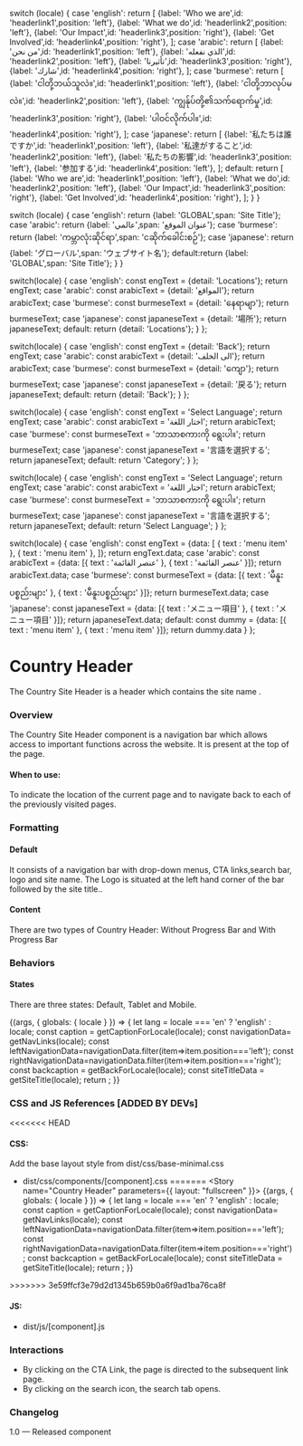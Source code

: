 

  switch (locale) {
    case 'english':
      return [
        {label: 'Who we are',id: 'headerlink1',position: 'left'},
        {label: 'What we do',id: 'headerlink2',position: 'left'},
        {label: 'Our Impact',id: 'headerlink3',position: 'right'},
        {label: 'Get Involved',id: 'headerlink4',position: 'right'},
      ];
    case 'arabic':
      return [
        {label: 'من نحن',id: 'headerlink1',position: 'left'},
        {label: 'الذي نفعله',id: 'headerlink2',position: 'left'},
        {label: 'تأثيرنا',id: 'headerlink3',position: 'right'},
        {label: 'شارك',id: 'headerlink4',position: 'right'},
      ];
    case 'burmese':
      return [
        {label: 'ငါတို့ဘယ်သူလဲ။',id: 'headerlink1',position: 'left'},
        {label: 'ငါတို့ဘာလုပ်မလဲ။',id: 'headerlink2',position: 'left'},
        {label: 'ကျွန်ုပ်တို့၏သက်ရောက်မှု',id: 'headerlink3',position: 'right'},
        {label: 'ပါဝင်လိုက်ပါ။',id: 'headerlink4',position: 'right'},
      ];
    case 'japanese':
      return [
        {label: '私たちは誰ですか',id: 'headerlink1',position: 'left'},
        {label: '私達がすること',id: 'headerlink2',position: 'left'},
        {label: '私たちの影響',id: 'headerlink3',position: 'left'},
        {label: '参加する',id: 'headerlink4',position: 'left'},
      ];
    default: return [
      {label: 'Who we are',id: 'headerlink1',position: 'left'},
      {label: 'What we do',id: 'headerlink2',position: 'left'},
      {label: 'Our Impact',id: 'headerlink3',position: 'right'},
      {label: 'Get Involved',id: 'headerlink4',position: 'right'},
    ];
  }
}

  switch (locale) { 
    case 'english': return {label: 'GLOBAL',span: 'Site Title'}; 
    case 'arabic': return {label: 'عالمي',span: 'عنوان الموقع'}; 
    case 'burmese': return {label: 'ကမ္ဘာလုံးဆိုင်ရာ',span: 'ငဆိုက်ခေါင်းစဉ်'}; 
    case 'japanese': return {label: 'グローバル',span: 'ウェブサイト名'}; 
    default:return {label: 'GLOBAL',span: 'Site Title'}; 
  } 
} 

  switch(locale) {
    case 'english': const engText = {detail: 'Locations'}; return engText;
    case 'arabic': const arabicText = {detail: 'المواقع'}; return arabicText;
    case 'burmese': const burmeseText = {detail: 'နေရာမျာ'}; return burmeseText;
    case 'japanese': const japaneseText = {detail: '場所'}; return japaneseText;
    default:
      return {detail: 'Locations'};
  }
};

  switch(locale) {
    case 'english': const engText = {detail: 'Back'}; return engText;
    case 'arabic': const arabicText = {detail: 'الى الخلف'}; return arabicText;
    case 'burmese': const burmeseText = {detail: 'ကျော'}; return burmeseText;
    case 'japanese': const japaneseText = {detail: '戻る'}; return japaneseText;
    default:
      return {detail: 'Back'};
  }
};

  switch(locale) {
    case 'english': const engText = 'Select Language'; return engText;
    case 'arabic': const arabicText = 'اختار اللغة'; return arabicText;
    case 'burmese': const burmeseText = 'ဘာသာစကားကို ရွေးပါ။'; return burmeseText;
    case 'japanese': const japaneseText = '言語を選択する'; return japaneseText;
    default: return 'Category';
  }
};

  switch(locale) {
    case 'english': const engText = 'Select Language'; return engText;
    case 'arabic': const arabicText = 'اختار اللغة'; return arabicText;
    case 'burmese': const burmeseText = 'ဘာသာစကားကို ရွေးပါ။'; return burmeseText;
    case 'japanese': const japaneseText = '言語を選択する'; return japaneseText;
    default: return 'Select Language';
  }
};

  switch(locale) {
  case 'english': const engText = {data: [
    {
    text : 'menu item'
  },
  {
    text : 'menu item'
  },
  ]}; return engText.data;
    case 'arabic': const arabicText = {data: [{
    text : 'عنصر القائمة'
  },
  {
    text : 'عنصر القائمة'
  }]}; return arabicText.data;
    case 'burmese': const burmeseText = {data: [{
    text : 'မီနူးပစ္စည်းများ'
  },
  {
    text : 'မီနူးပစ္စည်းများ'
  }]}; return burmeseText.data;
    case 'japanese': const japaneseText = {data: [{
    text : 'メニュー項目'
  },
  {
    text : 'メニュー項目'
  }]}; return japaneseText.data;
    default:
      const dummy =  {data: [{
    text : 'menu item'
  },
  {
    text : 'menu item'
  }]};
  return dummy.data
  }
};

<style>{`
  .sbdocs iframe {
    min-height: 300px;
  }
`}</style>

<Meta title="Components/Navigation Components/Main Navigation/Country Header" />

# Country Header
The Country Site Header is a header which contains the site name .

### Overview
The Country Site Header component is a navigation bar which allows access to important functions across the website. It is present at the top of the page. 

#### When to use:
To indicate the location of the current page and to navigate back to each of the previously visited pages.

### Formatting
#### Default
It consists of a navigation bar with drop-down menus, CTA links,search bar, logo and site name. The Logo is situated at the left hand corner of the bar followed by the site title..

#### Content
There are two types of Country Header: Without Progress Bar and With Progress Bar

### Behaviors

#### States
There are three states:  Default, Tablet and Mobile.

<Canvas>
  <Story 
    name="Country Header" 
    parameters={{
      docs: {
        inlineStories: false,
      }
    }}>
    {(args, { globals: { locale } }) => {
    let lang = locale === 'en' ? 'english' : locale;
      const caption = getCaptionForLocale(locale);
      const navigationData= getNavLinks(locale);
      const leftNavigationData=navigationData.filter(item=>item.position==='left');
      const rightNavigationData=navigationData.filter(item=>item.position==='right');
      const backcaption = getBackForLocale(locale);
      const siteTitleData = getSiteTitle(locale);
  return <CountrySiteHeader siteTitleData={siteTitleData} backcaption={backcaption} locale={locale} leftNavigationData={leftNavigationData}
      navigationData={navigationData} rightNavigationData={rightNavigationData}
        menuData={menuData(locale)} languageswitcherData={Languageswitcher(locale)}
      text={caption}
        locationData={getLocationDataForLocale(locale)} langSelect={getSelectlanguage(locale)}
        ></CountrySiteHeader>;
    }}
  </Story>
</Canvas>

### CSS and JS References [ADDED BY DEVs]

<<<<<<< HEAD
#### CSS:
Add the base layout style from dist/css/base-minimal.css
- dist/css/components/[component].css
=======
<Story name="Country Header" parameters={{
    layout: "fullscreen"
  }}>
  {(args, { globals: { locale } }) => {
  let lang = locale === 'en' ? 'english' : locale;
    const caption = getCaptionForLocale(locale);
    const navigationData= getNavLinks(locale);
    const leftNavigationData=navigationData.filter(item=>item.position==='left');
     const rightNavigationData=navigationData.filter(item=>item.position==='right');
     const backcaption = getBackForLocale(locale);
     const siteTitleData = getSiteTitle(locale);
return <CountrySiteHeader siteTitleData={siteTitleData} backcaption={backcaption} locale={locale} leftNavigationData={leftNavigationData}
     navigationData={navigationData} rightNavigationData={rightNavigationData}
      menuData={menuData(locale)} languageswitcherData={Languageswitcher(locale)}
     text={caption}
      locationData={getLocationDataForLocale(locale)} langSelect={getSelectlanguage(locale)}
      ></CountrySiteHeader>;
  }}
</Story>
>>>>>>> 3e59ffcf3e79d2d1345b659b0a6f9ad1ba76ca8f

#### JS:
- dist/js/[component].js

### Interactions
- By clicking on the CTA Link, the page is directed to the subsequent link page.
- By clicking on the search icon, the search tab opens.

### Changelog
1.0 — Released component